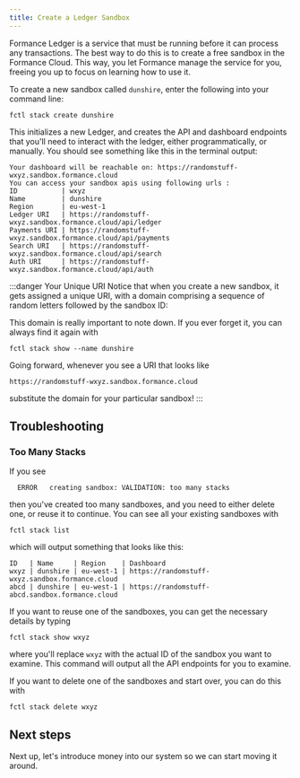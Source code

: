 ```yaml
---
title: Create a Ledger Sandbox
---
```


Formance Ledger is a service that must be running before it can process any transactions. The best way to do this is to create a free sandbox in the Formance Cloud. This way, you let Formance manage the service for you, freeing you up to focus on learning how to use it.

To create a new sandbox called `dunshire`, enter the following into your command line:

```shell
fctl stack create dunshire
```

This initializes a new Ledger, and creates the API and dashboard endpoints that you'll need to interact with the ledger, either programmatically, or manually. You should see something like this in the terminal output:

```
Your dashboard will be reachable on: https://randomstuff-wxyz.sandbox.formance.cloud
You can access your sandbox apis using following urls :
ID			 | wxyz
Name		 | dunshire
Region		 | eu-west-1
Ledger URI	 | https://randomstuff-wxyz.sandbox.formance.cloud/api/ledger
Payments URI | https://randomstuff-wxyz.sandbox.formance.cloud/api/payments
Search URI	 | https://randomstuff-wxyz.sandbox.formance.cloud/api/search
Auth URI	 | https://randomstuff-wxyz.sandbox.formance.cloud/api/auth
```

:::danger Your Unique URI
Notice that when you create a new sandbox, it gets assigned a unique URI, with a domain comprising a sequence of random letters followed by the sandbox ID:

This domain is really important to note down. If you ever forget it, you can always find it again with

```shell
fctl stack show --name dunshire
```

Going forward, whenever you see a URI that looks like
```
https://randomstuff-wxyz.sandbox.formance.cloud
```
substitute the domain for your particular sandbox!
:::

## Troubleshooting

### Too Many Stacks

If you see

```
  ERROR   creating sandbox: VALIDATION: too many stacks
```

then you've created too many sandboxes, and you need to either delete one, or reuse it to continue. You can see all your existing sandboxes with

```shell
fctl stack list
```

which will output something that looks like this:

```
ID   | Name     | Region    | Dashboard                                       
wxyz | dunshire | eu-west-1 | https://randomstuff-wxyz.sandbox.formance.cloud
abcd | dunshire | eu-west-1 | https://randomstuff-abcd.sandbox.formance.cloud
```

If you want to reuse one of the sandboxes, you can get the necessary details by typing

```fctl stack show wxyz```

where you'll replace `wxyz` with the actual ID of the sandbox you want to examine. This command will output all the API endpoints for you to examine.

If you want to delete one of the sandboxes and start over, you can do this with

```shell
fctl stack delete wxyz
```

## Next steps

Next up, let's introduce money into our system so we can start moving it around.
